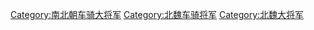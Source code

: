 [[Category:南北朝车骑大将军|Category:南北朝车骑大将军]]
[[Category:北魏车骑将军|Category:北魏车骑将军]]
[[Category:北魏大将军|Category:北魏大将军]]
